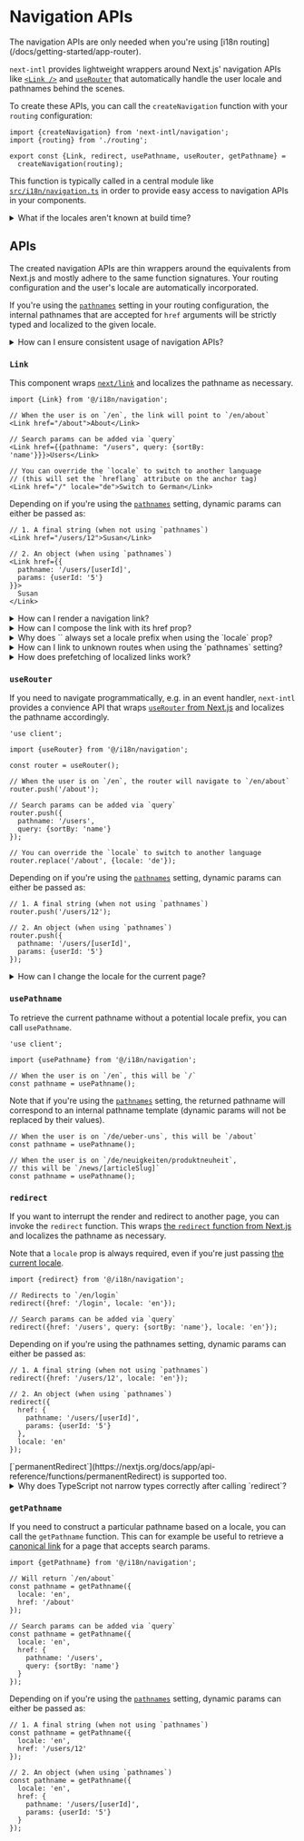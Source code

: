 
# Navigation APIs

<Callout>
  The navigation APIs are only needed when you're using [i18n
  routing](/docs/getting-started/app-router).
</Callout>

`next-intl` provides lightweight wrappers around Next.js' navigation APIs like [`<Link />`](https://nextjs.org/docs/app/api-reference/components/link) and [`useRouter`](https://nextjs.org/docs/app/api-reference/functions/use-router) that automatically handle the user locale and pathnames behind the scenes.

To create these APIs, you can call the `createNavigation` function with your `routing` configuration:

```tsx filename="navigation.ts"
import {createNavigation} from 'next-intl/navigation';
import {routing} from './routing';

export const {Link, redirect, usePathname, useRouter, getPathname} =
  createNavigation(routing);
```

This function is typically called in a central module like [`src/i18n/navigation.ts`](/docs/getting-started/app-router/with-i18n-routing#i18n-navigation) in order to provide easy access to navigation APIs in your components.

<Details id="locales-unknown">
<summary>What if the locales aren't known at build time?</summary>

In case you're building an app where locales can be added and removed at runtime, `createNavigation` can be called without the `locales` argument, therefore allowing any string that is encountered at runtime to be a valid locale. In this case, you'd not use the [`defineRouting`](/docs/routing#define-routing) function.

```tsx filename="navigation.ts"
import {createNavigation} from 'next-intl/navigation';

export const {Link, redirect, usePathname, useRouter, getPathname} =
  createNavigation({
    // ... potentially other routing
    // config, but no `locales` ...
  });
```

Note however that the `locales` argument for the middleware is still mandatory. If you need to fetch the available locales at runtime, you can provide the routing configuration for the middleware [dynamically per request](/docs/routing/middleware#composing-other-middlewares).

</Details>

## APIs

The created navigation APIs are thin wrappers around the equivalents from Next.js and mostly adhere to the same function signatures. Your routing configuration and the user's locale are automatically incorporated.

If you're using the [`pathnames`](/docs/routing#pathnames) setting in your routing configuration, the internal pathnames that are accepted for `href` arguments will be strictly typed and localized to the given locale.

<Details id="lint-consistent-usage">
<summary>How can I ensure consistent usage of navigation APIs?</summary>

To avoid importing APIs like `<Link />` directly from Next.js by accident, you can consider [linting](/docs/workflows/linting#consistent-usage-of-navigation-apis) for the consistent usage of internationalized navigation APIs.

</Details>

### `Link`

This component wraps [`next/link`](https://nextjs.org/docs/app/api-reference/components/link) and localizes the pathname as necessary.

```tsx
import {Link} from '@/i18n/navigation';

// When the user is on `/en`, the link will point to `/en/about`
<Link href="/about">About</Link>

// Search params can be added via `query`
<Link href={{pathname: "/users", query: {sortBy: 'name'}}}>Users</Link>

// You can override the `locale` to switch to another language
// (this will set the `hreflang` attribute on the anchor tag)
<Link href="/" locale="de">Switch to German</Link>
```

Depending on if you're using the [`pathnames`](/docs/routing#pathnames) setting, dynamic params can either be passed as:

```tsx
// 1. A final string (when not using `pathnames`)
<Link href="/users/12">Susan</Link>

// 2. An object (when using `pathnames`)
<Link href={{
  pathname: '/users/[userId]',
  params: {userId: '5'}
}}>
  Susan
</Link>
```

<Details id="link-active">
<summary>How can I render a navigation link?</summary>

The [`useSelectedLayoutSegment` hook](https://nextjs.org/docs/app/api-reference/functions/use-selected-layout-segment) from Next.js allows you to detect if a given child segment is active from within the parent layout. Since this returns an internal pathname, it can be matched against an `href` that you can pass to `Link`.

```tsx filename="NavigationLink.tsx"
'use client';

import {useSelectedLayoutSegment} from 'next/navigation';
import {ComponentProps} from 'react';
import {Link} from '@/i18n/navigation';

export default function NavigationLink({
  href,
  ...rest
}: ComponentProps<typeof Link>) {
  const selectedLayoutSegment = useSelectedLayoutSegment();
  const pathname = selectedLayoutSegment ? `/${selectedLayoutSegment}` : '/';
  const isActive = pathname === href;

  return (
    <Link
      aria-current={isActive ? 'page' : undefined}
      href={href}
      style={{fontWeight: isActive ? 'bold' : 'normal'}}
      {...rest}
    />
  );
}
```

```tsx
<nav>
  <NavigationLink href="/">{t('home')}</NavigationLink>
  <NavigationLink href="/about">{t('about')}</NavigationLink>
  <NavigationLink href="/blog">{t('blog')}</NavigationLink>
</nav>
```

See also the Next.js docs on [creating an active link component](https://nextjs.org/docs/app/api-reference/functions/use-selected-layout-segment#creating-an-active-link-component).

</Details>

<Details id="link-composition">
<summary>How can I compose the link with its href prop?</summary>

If you need to create a component that receives an `href` prop that is forwarded to `Link` internally, you can compose the props from `Link` with the `ComponentProps` type:

```tsx filename="StyledLink.tsx"
import {ComponentProps} from 'react';
import {Link} from '@/i18n/navigation';

type Props = ComponentProps<typeof Link> & {
  color: 'blue' | 'red';
};

export default function StyledLink({color, href, ...rest}: Props) {
  return <Link href={href} style={{color}} {...rest} />;
}
```

In case you're using the [`pathnames`](/docs/routing#pathnames) setting, the `href` prop of the wrapping component will now be strictly typed based on your routing configuration.

</Details>

<Details id="link-locale">
<summary>Why does `<Link />` always set a locale prefix when using the `locale` prop?</summary>

If you're providing a `locale` prop, typically to change the locale of the target page, you might notice that the link's `href` will always include a locale prefix, even if you're using a [`localePrefix`](/docs/routing#locale-prefix) setting other than `always`.

**Example:**

If you're using [`localePrefix: 'as-needed'`](/docs/routing#locale-prefix-as-needed) and `en` is your default locale, then the `href` for this link will still be `/en/about`:

```tsx
// Links to `/en/about`
<Link href="/about" locale="en">
  About
</Link>
```

The reason for this is that a potential [cookie](/docs/routing#locale-cookie) may need to be updated before the user can visit the unprefixed route at `/about`. The prefixed pathname will take care of this and will subsequently redirect to the unprefixed route. This behavior is necessary because links might be interacted with before your page is hydrated and client-side code would have a chance to update the cookie.

If you'd like to avoid this behavior, you can instead use [`useRouter`](#userouter) to switch the locale, which can rely on updating the cookie on the client side before navigating to the target page.

</Details>

<Details id="link-unknown-routes">
<summary>How can I link to unknown routes when using the `pathnames` setting?</summary>

In this case, the navigation APIs are strictly typed and only allow routes specified in the `pathnames` config. If you need to link to unknown routes in certain places, you can disable the type checking on a case-by-case basis:

```tsx
// @ts-expect-error
<Link href="/unknown">...</Link>
```

Unknown routes will be passed through as-is, but will receive relevant locale prefixes in case of absolute pathnames.

</Details>

<Details id="link-prefetching">
<summary>How does prefetching of localized links work?</summary>

`<Link />` from `next-intl` inherits the default prefetch behavior from `next/link`.

The one exception to this is when you've set the `locale` prop. In this case, the link will not be prefetched, because this would otherwise result in prematurely overwriting the [locale cookie](/docs/routing#locale-cookie) as part of the prefetch request.

</Details>

### `useRouter`

If you need to navigate programmatically, e.g. in an event handler, `next-intl` provides a convience API that wraps [`useRouter` from Next.js](https://nextjs.org/docs/app/api-reference/functions/use-router) and localizes the pathname accordingly.

```tsx
'use client';

import {useRouter} from '@/i18n/navigation';

const router = useRouter();

// When the user is on `/en`, the router will navigate to `/en/about`
router.push('/about');

// Search params can be added via `query`
router.push({
  pathname: '/users',
  query: {sortBy: 'name'}
});

// You can override the `locale` to switch to another language
router.replace('/about', {locale: 'de'});
```

Depending on if you're using the [`pathnames`](/docs/routing#pathnames) setting, dynamic params can either be passed as:

```tsx
// 1. A final string (when not using `pathnames`)
router.push('/users/12');

// 2. An object (when using `pathnames`)
router.push({
  pathname: '/users/[userId]',
  params: {userId: '5'}
});
```

<Details id="userouter-change-locale">
<summary>How can I change the locale for the current page?</summary>

By combining [`usePathname`](#usepathname) with [`useRouter`](#userouter), you can change the locale for the current page programmatically by navigating to the same pathname, while overriding the `locale`.

Depending on if you're using the [`pathnames`](/docs/routing#pathnames) setting, you optionally have to forward `params` to potentially resolve an internal pathname.

```tsx
'use client';

import {usePathname, useRouter} from '@/i18n/navigation';
import {useParams} from 'next/navigation';

const pathname = usePathname();
const router = useRouter();

// Without `pathnames`: Pass the current `pathname`
router.replace(pathname, {locale: 'de'});

// With `pathnames`: Pass `params` as well
const params = useParams();
router.replace(
  // @ts-expect-error -- TypeScript will validate that only known `params`
  // are used in combination with a given `pathname`. Since the two will
  // always match for the current route, we can skip runtime checks.
  {pathname, params},
  {locale: 'de'}
);
```

</Details>

### `usePathname`

To retrieve the current pathname without a potential locale prefix, you can call `usePathname`.

```tsx
'use client';

import {usePathname} from '@/i18n/navigation';

// When the user is on `/en`, this will be `/`
const pathname = usePathname();
```

Note that if you're using the [`pathnames`](/docs/routing#pathnames) setting, the returned pathname will correspond to an internal pathname template (dynamic params will not be replaced by their values).

```tsx
// When the user is on `/de/ueber-uns`, this will be `/about`
const pathname = usePathname();

// When the user is on `/de/neuigkeiten/produktneuheit`,
// this will be `/news/[articleSlug]`
const pathname = usePathname();
```

### `redirect`

If you want to interrupt the render and redirect to another page, you can invoke the `redirect` function. This wraps [the `redirect` function from Next.js](https://nextjs.org/docs/app/api-reference/functions/redirect) and localizes the pathname as necessary.

Note that a `locale` prop is always required, even if you're just passing [the current locale](/docs/usage/configuration#locale).

```tsx
import {redirect} from '@/i18n/navigation';

// Redirects to `/en/login`
redirect({href: '/login', locale: 'en'});

// Search params can be added via `query`
redirect({href: '/users', query: {sortBy: 'name'}, locale: 'en'});
```

Depending on if you're using the pathnames setting, dynamic params can either be passed as:

```tsx
// 1. A final string (when not using `pathnames`)
redirect({href: '/users/12', locale: 'en'});

// 2. An object (when using `pathnames`)
redirect({
  href: {
    pathname: '/users/[userId]',
    params: {userId: '5'}
  },
  locale: 'en'
});
```

<Callout>
  [`permanentRedirect`](https://nextjs.org/docs/app/api-reference/functions/permanentRedirect)
  is supported too.
</Callout>

<Details id="redirect-typescript-narrowing">
<summary>Why does TypeScript not narrow types correctly after calling `redirect`?</summary>

TypeScript currently has a [limitation](https://github.com/amannn/next-intl/issues/823#issuecomment-2421891151) with control flow analysis, which results in not being able to narrow types correctly after calling `redirect` as well as detecting unreachable code:

```tsx
import {redirect} from '@/i18n/navigation';

function UserProfile({userId}: {userId?: string}) {
  if (!userId) {
    redirect({href: '/login', locale: 'en'});
  }

  // `userId` should be narrowed to `string` here,
  // but TypeScript doesn't analyze this correctly
}
```

To work around this limitation, you can add an explicit type annotation to the `redirect` function:

```tsx filename="navigation.ts"
const {/* ..., */ redirect: _redirect} = createNavigation(routing);

// Enable type narrowing after calling `redirect`
export const redirect: typeof _redirect = _redirect;
```

</Details>

### `getPathname`

If you need to construct a particular pathname based on a locale, you can call the `getPathname` function. This can for example be useful to retrieve a [canonical link](https://nextjs.org/docs/app/api-reference/functions/generate-metadata#alternates) for a page that accepts search params.

```tsx
import {getPathname} from '@/i18n/navigation';

// Will return `/en/about`
const pathname = getPathname({
  locale: 'en',
  href: '/about'
});

// Search params can be added via `query`
const pathname = getPathname({
  locale: 'en',
  href: {
    pathname: '/users',
    query: {sortBy: 'name'}
  }
});
```

Depending on if you're using the [`pathnames`](/docs/routing#pathnames) setting, dynamic params can either be passed as:

```tsx
// 1. A final string (when not using `pathnames`)
const pathname = getPathname({
  locale: 'en',
  href: '/users/12'
});

// 2. An object (when using `pathnames`)
const pathname = getPathname({
  locale: 'en',
  href: {
    pathname: '/users/[userId]',
    params: {userId: '5'}
  }
});
```

